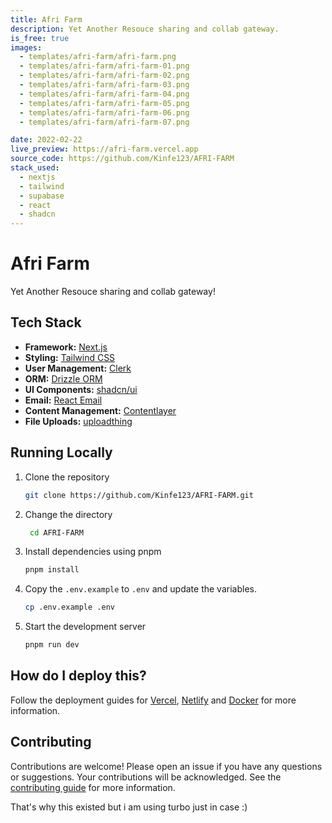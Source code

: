 ```yaml
---
title: Afri Farm
description: Yet Another Resouce sharing and collab gateway.
is_free: true
images:
  - templates/afri-farm/afri-farm.png
  - templates/afri-farm/afri-farm-01.png
  - templates/afri-farm/afri-farm-02.png
  - templates/afri-farm/afri-farm-03.png
  - templates/afri-farm/afri-farm-04.png
  - templates/afri-farm/afri-farm-05.png
  - templates/afri-farm/afri-farm-06.png
  - templates/afri-farm/afri-farm-07.png

date: 2022-02-22
live_preview: https://afri-farm.vercel.app
source_code: https://github.com/Kinfe123/AFRI-FARM
stack_used:
  - nextjs
  - tailwind
  - supabase
  - react
  - shadcn
---
```


# Afri Farm

Yet Another Resouce sharing and collab gateway!

## Tech Stack

- **Framework:** [Next.js](https://nextjs.org)
- **Styling:** [Tailwind CSS](https://tailwindcss.com)
- **User Management:** [Clerk](https://clerk.com)
- **ORM:** [Drizzle ORM](https://orm.drizzle.team)
- **UI Components:** [shadcn/ui](https://ui.shadcn.com)
- **Email:** [React Email](https://react.email)
- **Content Management:** [Contentlayer](https://www.contentlayer.dev)
- **File Uploads:** [uploadthing](https://uploadthing.com)

## Running Locally

1. Clone the repository

   ````bash
   git clone https://github.com/Kinfe123/AFRI-FARM.git    
2. Change the directory

   ```bash
    cd AFRI-FARM
    ```
3. Install dependencies using pnpm

   ```bash
   pnpm install
   ```

4. Copy the `.env.example` to `.env` and update the variables.

   ```bash
   cp .env.example .env
   ```

5. Start the development server

   ```bash
   pnpm run dev
   ```

## How do I deploy this?

Follow the deployment guides for [Vercel](https://create.t3.gg/en/deployment/vercel), [Netlify](https://create.t3.gg/en/deployment/netlify) and [Docker](https://create.t3.gg/en/deployment/docker) for more information.

## Contributing

Contributions are welcome! Please open an issue if you have any questions or suggestions. Your contributions will be acknowledged. See the [contributing guide](./CONTRIBUTING.md) for more information.

That's why this existed but i am using turbo just in case :)
